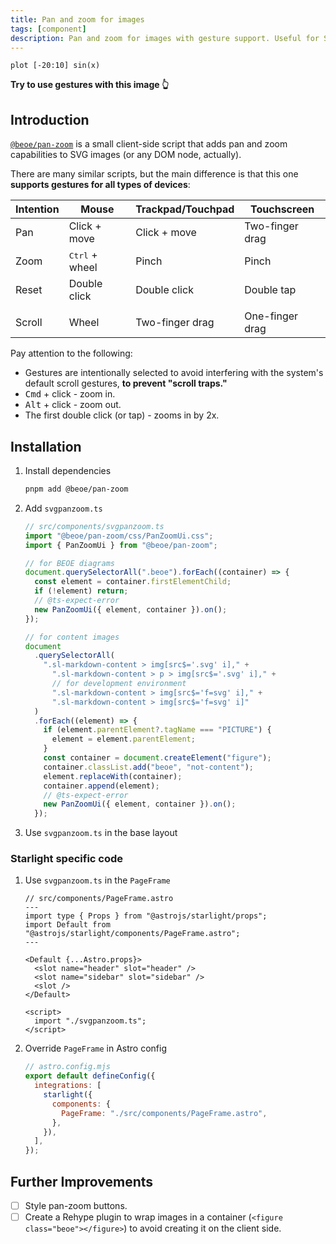 ```yaml
---
title: Pan and zoom for images
tags: [component]
description: Pan and zoom for images with gesture support. Useful for SVG images and diagrams
---
```


```gnuplot
plot [-20:10] sin(x)
```

**Try to use gestures with this image 👆**

## Introduction

[`@beoe/pan-zoom`](https://github.com/stereobooster/beoe/tree/main/packages/pan-zoom) is a small client-side script that adds pan and zoom capabilities to SVG images (or any DOM node, actually).

There are many similar scripts, but the main difference is that this one **supports gestures for all types of devices**:

| Intention | Mouse                   | Trackpad/Touchpad | Touchscreen      |
|-----------|-------------------------|-------------------|------------------|
| Pan       | Click + move            | Click + move      | Two-finger drag   |
| Zoom      | <kbd>Ctrl</kbd> + wheel | Pinch             | Pinch            |
| Reset     | Double click            | Double click      | Double tap       |
|           |                         |                   |                  |
| Scroll    | Wheel                   | Two-finger drag   | One-finger drag  |

Pay attention to the following:

- Gestures are intentionally selected to avoid interfering with the system's default scroll gestures, **to prevent "scroll traps."**
- <kbd>Cmd</kbd> + click - zoom in.
- <kbd>Alt</kbd> + click - zoom out.
- The first double click (or tap) - zooms in by 2x.

## Installation


<Steps>

1. Install dependencies

   ```bash
   pnpm add @beoe/pan-zoom
   ```

2. Add `svgpanzoom.ts`

   ```ts
   // src/components/svgpanzoom.ts
   import "@beoe/pan-zoom/css/PanZoomUi.css";
   import { PanZoomUi } from "@beoe/pan-zoom";

   // for BEOE diagrams
   document.querySelectorAll(".beoe").forEach((container) => {
     const element = container.firstElementChild;
     if (!element) return;
     // @ts-expect-error
     new PanZoomUi({ element, container }).on();
   });

   // for content images
   document
     .querySelectorAll(
       ".sl-markdown-content > img[src$='.svg' i]," +
         ".sl-markdown-content > p > img[src$='.svg' i]," +
         // for development environment
         ".sl-markdown-content > img[src$='f=svg' i]," +
         ".sl-markdown-content > img[src$='f=svg' i]"
     )
     .forEach((element) => {
       if (element.parentElement?.tagName === "PICTURE") {
         element = element.parentElement;
       }
       const container = document.createElement("figure");
       container.classList.add("beoe", "not-content");
       element.replaceWith(container);
       container.append(element);
       // @ts-expect-error
       new PanZoomUi({ element, container }).on();
     });
   ```

3. Use `svgpanzoom.ts` in the base layout

</Steps>

### Starlight specific code

<Steps>

1.  Use `svgpanzoom.ts` in the `PageFrame`

    ```astro {13-15}
    // src/components/PageFrame.astro
    ---
    import type { Props } from "@astrojs/starlight/props";
    import Default from "@astrojs/starlight/components/PageFrame.astro";
    ---

    <Default {...Astro.props}>
      <slot name="header" slot="header" />
      <slot name="sidebar" slot="sidebar" />
      <slot />
    </Default>

    <script>
      import "./svgpanzoom.ts";
    </script>
    ```

2.  Override `PageFrame` in Astro config

    ```js {6}
    // astro.config.mjs
    export default defineConfig({
      integrations: [
        starlight({
          components: {
            PageFrame: "./src/components/PageFrame.astro",
          },
        }),
      ],
    });
    ```

</Steps>

## Further Improvements

- [ ] Style pan-zoom buttons.
- [ ] Create a Rehype plugin to wrap images in a container (`<figure class="beoe"></figure>`) to avoid creating it on the client side.
